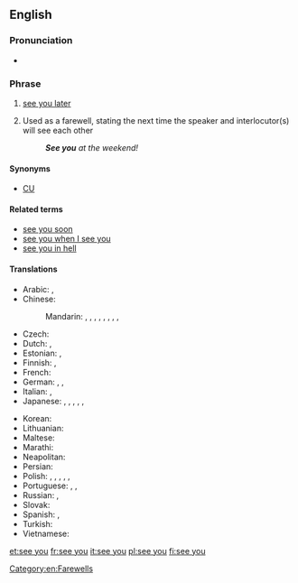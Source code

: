 ==English==
{{phrasebook|en}}

===Pronunciation===
* {{audio|En-uk-see you.ogg|Audio (UK)}}

===Phrase===
{{head|en|phrase|head=[[see]] [[you]]}}

# {{informal}} [[see you later]]
# Used as a farewell, stating the next time the speaker and interlocutor(s) will see each other
#: '''''See you''' at the weekend!''

====Synonyms====
* [[CU]]

====Related terms====
* [[see you soon]]
* [[see you when I see you]]
* [[see you in hell]]

====Translations====
{{trans-top|see you later}}
* Arabic: {{t-|ar|سلام عليكم ورحمة الله وبركاته}}, {{t-|ar|سلام}}
* Chinese:
*: Mandarin: {{t|cmn|拜拜|tr=báibái|sc=Hani}}, {{t|cmn|回頭見|sc=Hani}}, {{t|cmn|回头见|tr=huítóu jiàn|sc=Hani}}, {{t|cmn|回見|sc=Hani}}, {{t|cmn|回见|tr=huíjiàn|sc=Hani}}, {{t|cmn|一會兒見|sc=Hani}}, {{t|cmn|一会儿见|tr=yīhuìr jiàn, yīhuǐr jiàn|sc=Hani}}, {{t|cmn|再會|sc=Hani}}, {{t|cmn|再会|tr=zàihuì|sc=Hani}}
* Czech: {{t+|cs|ahoj}}
* Dutch: {{t+|nl|later}}, {{t+|nl|mazzel}}
* Estonian: {{t-|et|näeme}}, {{t-|et|nägemiseni}}
* Finnish: {{t+|fi|nähdään}}, {{t+|fi|näkemiin}}
* French: {{t+|fr|à plus}}
* German: {{t+|de|bis bald}}, {{t+|de|bis dann}}, {{t+|de|tschüss}}
* Italian: {{t+|it|arrivederci}}, {{t+|it|ciao}}
* Japanese: {{t-|ja|じゃあねぇ|tr=jā nē|sc=Jpan}}, {{t-|ja|じゃ、また|tr=ja, mata|sc=Jpan}}, {{t-|ja|またね|tr=mata ne|sc=Jpan}}, {{t+|ja|バイバイ|tr=bai-bai|sc=Jpan}}, {{t-|ja|ジャね|tr=ja-ne|sc=Jpan}}, {{t+|ja|ジャ|tr=ja|sc=Jpan}}
{{trans-mid}}
* Korean: {{t+|ko|안녕|tr=annyeong|sc=Kore}}
* Lithuanian: {{t+|lt|iki}}
* Maltese: {{t-|mt|ċaw}}
* Marathi: {{t-|mr|भेटू|tr=bheṭū|sc=Deva}}
* Neapolitan: {{tø|nap|ce verimmo}}
* Persian: {{t-|fa|می‌بینمت|sc=fa-Arab}}
* Polish: {{qualifier|informal}} {{t+|pl|do zobaczenia}}, {{t+|pl|na razie}}, {{t+|pl|cześć}}, {{qualifier|colloquial}} {{t+|pl|nara}}, {{qualifier|familiar}} {{t+|pl|pa}}, {{t-|pl|pa pa}}
* Portuguese: {{t+|pt|falou}}, {{t+|pt|até}}, {{t+|pt|até mais}}
* Russian: {{t+|ru|пока|tr=poká|sc=Cyrl}}, {{t-|ru|до встречи|tr=do vstréči|sc=Cyrl}}
* Slovak: {{t-|sk|ahoj}}
* Spanish: {{t-|es|nos vemos}}, {{t-|es|nos veremos}}
* Turkish: {{t+|tr|hadi}}
* Vietnamese: {{t-|vi|hẹn gặp lại}}
{{trans-bottom}}

[[Category:en:Farewells]]

[[et:see you]]
[[fr:see you]]
[[it:see you]]
[[pl:see you]]
[[fi:see you]]